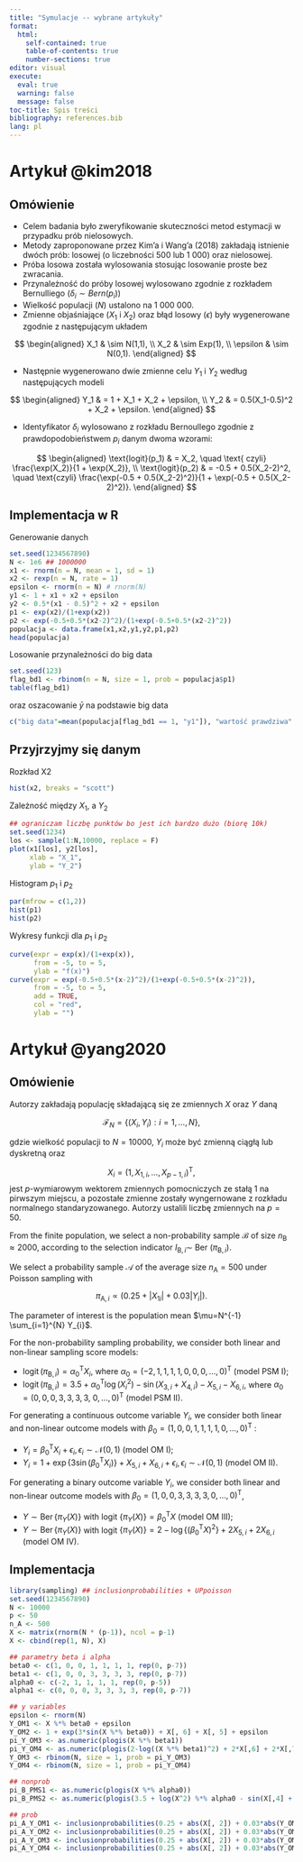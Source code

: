 ```yaml
---
title: "Symulacje -- wybrane artykuły"
format: 
  html:
    self-contained: true
    table-of-contents: true
    number-sections: true
editor: visual
execute: 
  eval: true
  warning: false
  message: false
toc-title: Spis treści
bibliography: references.bib
lang: pl
---
```


# Artykuł @kim2018

## Omówienie

-   Celem badania było zweryfikowanie skuteczności metod estymacji w przypadku prób nielosowych.
-   Metody zaproponowane przez Kim'a i Wang'a (2018) zakładają istnienie dwóch prób: losowej (o liczebności 500 lub 1 000) oraz nielosowej.
-   Próba losowa została wylosowania stosując losowanie proste bez zwracania.
-   Przynależność do próby losowej wylosowano zgodnie z rozkładem Bernulliego ($\delta_i \sim Bern(p_i)$)
-   Wielkość populacji ($N$) ustalono na 1 000 000.
-   Zmienne objaśniające ($X_1$ i $X_2$) oraz błąd losowy ($\epsilon$) były wygenerowane zgodnie z następującym układem

$$
\begin{aligned}
X_1 & \sim N(1,1), \\
X_2 & \sim Exp(1), \\ 
\epsilon & \sim N(0,1).
\end{aligned}
$$

-   Następnie wygenerowano dwie zmienne celu $Y_1$ i $Y_2$ według następujących modeli

$$
\begin{aligned}
Y_1 & = 1 + X_1 + X_2 + \epsilon, \\
Y_2 & = 0.5(X_1-0.5)^2 + X_2 + \epsilon.
\end{aligned}
$$

-   Identyfikator $\delta_i$ wylosowano z rozkładu Bernoullego zgodnie z prawdopodobieństwem $p_i$ danym dwoma wzorami:

$$
\begin{aligned}
\text{logit}(p_1) & = X_2, \quad \text{ czyli} \frac{\exp(X_2)}{1 + \exp(X_2)}, \\
\text{logit}(p_2) & = -0.5 + 0.5(X_2-2)^2, \quad \text{czyli} \frac{\exp(-0.5 + 0.5(X_2-2)^2)}{1 + \exp(-0.5 + 0.5(X_2-2)^2)}.
\end{aligned}
$$

## Implementacja w R

Generowanie danych

```r
set.seed(1234567890)
N <- 1e6 ## 1000000
x1 <- rnorm(n = N, mean = 1, sd = 1)
x2 <- rexp(n = N, rate = 1)
epsilon <- rnorm(n = N) # rnorm(N)
y1 <- 1 + x1 + x2 + epsilon
y2 <- 0.5*(x1 - 0.5)^2 + x2 + epsilon
p1 <- exp(x2)/(1+exp(x2))
p2 <- exp(-0.5+0.5*(x2-2)^2)/(1+exp(-0.5+0.5*(x2-2)^2))
populacja <- data.frame(x1,x2,y1,y2,p1,p2)
head(populacja)
```

Losowanie przynależności do big data

```r
set.seed(123)
flag_bd1 <- rbinom(n = N, size = 1, prob = populacja$p1)
table(flag_bd1)
```

oraz oszacowanie $\bar{y}$ na podstawie big data

```r
c("big data"=mean(populacja[flag_bd1 == 1, "y1"]), "wartość prawdziwa" = mean(y1))
```

## Przyjrzyjmy się danym

Rozkład X2

```r
hist(x2, breaks = "scott")
```

Zależność między $X_1$, a $Y_2$

```r
## ograniczam liczbę punktów bo jest ich bardzo dużo (biorę 10k)
set.seed(1234)
los <- sample(1:N,10000, replace = F)
plot(x1[los], y2[los],
     xlab = "X_1",
     ylab = "Y_2")
```

Histogram $p_1$ i $p_2$

```r
par(mfrow = c(1,2))
hist(p1)
hist(p2)
```

Wykresy funkcji dla $p_1$ i $p_2$

```r
curve(expr = exp(x)/(1+exp(x)), 
      from = -5, to = 5,
      ylab = "f(x)")
curve(expr = exp(-0.5+0.5*(x-2)^2)/(1+exp(-0.5+0.5*(x-2)^2)), 
      from = -5, to = 5,
      add = TRUE,
      col = "red",
      ylab = "")
```

# Artykuł @yang2020

## Omówienie

Autorzy zakładają populację składającą się ze zmiennych $X$ oraz $Y$ daną

$$
\mathcal{F}_{N}=\left\{\left(X_{i}, Y_{i}\right): i=1, \ldots, N\right\},
$$

gdzie wielkość populacji to $N=10000$, $Y_{i}$ może być zmienną ciągłą lub dyskretną oraz

$$
X_{i}=\left(1, X_{1, i}, \ldots, X_{p-1, i}\right)^{\mathrm{T}},
$$ jest $p$-wymiarowym wektorem zmiennych pomocniczych ze stałą 1 na pirwszym miejscu, a pozostałe zmienne zostały wyngernowane z rozkładu normalnego standaryzowanego. Autorzy ustalili liczbę zmiennych na $p=50$.

From the finite population, we select a non-probability sample $\mathcal{B}$ of size $n_{\mathrm{B}} \approx 2000$, according to the selection indicator $I_{\mathrm{B}, i} \sim$ Ber $\left(\pi_{\mathrm{B}, i}\right)$.

We select a probability sample $\mathcal{A}$ of the average size $n_{\mathrm{A}}=500$ under Poisson sampling with

$$
\pi_{\mathrm{A}, i} \propto\left(0.25+\left|X_{1 i}\right|+0.03\left|Y_{i}\right|\right).
$$

The parameter of interest is the population mean $\mu=N^{-1} \sum_{i=1}^{N} Y_{i}$.

For the non-probability sampling probability, we consider both linear and non-linear sampling score models:

-   $\operatorname{logit}\left(\pi_{\mathrm{B}, i}\right)=\alpha_{0}^{\mathrm{T}} X_{i}$, where $\alpha_{0}=(-2,1,1,1,1,0,0,0, \ldots, 0)^{\mathrm{T}}$ (model PSM I);
-   $\operatorname{logit}\left(\pi_{\mathrm{B}, i}\right)=3.5+\alpha_{0}^{\mathrm{T}} \log \left(X_{i}^{2}\right)-\sin \left(X_{3, i}+X_{4, i}\right)-X_{5, i}-X_{6, i}$, where $\alpha_{0}=(0,0,0,3,3,3,3$, $0, \ldots, 0)^{\mathrm{T}}$ (model PSM II).

For generating a continuous outcome variable $Y_{i}$, we consider both linear and non-linear outcome models with $\beta_{0}=(1,0,0,1,1,1,1,0, \ldots, 0)^{\mathrm{T}}$ :

-   $Y_{i}=\beta_{0}^{\mathrm{T}} X_{i}+\epsilon_{i}, \epsilon_{i} \sim \mathcal{N}(0,1)$ (model OM I);
-   $Y_{i}=1+\exp \left\{3 \sin \left(\beta_{0}^{\mathrm{T}} X_{i}\right)\right\}+X_{5, i}+X_{6, i}+\epsilon_{i}, \epsilon_{i} \sim \mathcal{N}(0,1)$ (model OM II).

For generating a binary outcome variable $Y_{i}$, we consider both linear and non-linear outcome models with $\beta_{0}=(1,0,0,3,3,3,3,0, \ldots, 0)^{\mathrm{T}}$,

-   $Y \sim \operatorname{Ber}\left\{\pi_{Y}(X)\right\}$ with logit $\left\{\pi_{Y}(X)\right\}=\beta_{0}^{\mathrm{T}} X$ (model OM III);
-   $Y \sim \operatorname{Ber}\left\{\pi_{Y}(X)\right\}$ with logit $\left\{\pi_{Y}(X)\right\}=2-\log \left\{\left(\beta_{0}^{\mathrm{T}} X\right)^{2}\right\}+2 X_{5, i}+2 X_{6, i}$ (model OM IV).

## Implementacja

```r
library(sampling) ## inclusionprobabilities + UPpoisson 
set.seed(1234567890)
N <- 10000
p <- 50
n_A <- 500
X <- matrix(rnorm(N * (p-1)), ncol = p-1)
X <- cbind(rep(1, N), X)

## parametry beta i alpha
beta0 <- c(1, 0, 0, 1, 1, 1, 1, rep(0, p-7))
beta1 <- c(1, 0, 0, 3, 3, 3, 3, rep(0, p-7))
alpha0 <- c(-2, 1, 1, 1, 1, rep(0, p-5))
alpha1 <- c(0, 0, 0, 3, 3, 3, 3, rep(0, p-7))

## y variables
epsilon <- rnorm(N)
Y_OM1 <- X %*% beta0 + epsilon
Y_OM2 <- 1 + exp(3*sin(X %*% beta0)) + X[, 6] + X[, 5] + epsilon
pi_Y_OM3 <- as.numeric(plogis(X %*% beta1))
pi_Y_OM4 <- as.numeric(plogis(2-log((X %*% beta1)^2) + 2*X[,6] + 2*X[,7]))
Y_OM3 <- rbinom(N, size = 1, prob = pi_Y_OM3)
Y_OM4 <- rbinom(N, size = 1, prob = pi_Y_OM4)

## nonprob
pi_B_PMS1 <- as.numeric(plogis(X %*% alpha0))
pi_B_PMS2 <- as.numeric(plogis(3.5 + log(X^2) %*% alpha0 - sin(X[,4] + X[,5]) - X[,6]- X[,7]))

## prob
pi_A_Y_OM1 <- inclusionprobabilities(0.25 + abs(X[, 2]) + 0.03*abs(Y_OM1), n_A)
pi_A_Y_OM2 <- inclusionprobabilities(0.25 + abs(X[, 2]) + 0.03*abs(Y_OM2), n_A)
pi_A_Y_OM3 <- inclusionprobabilities(0.25 + abs(X[, 2]) + 0.03*abs(Y_OM3), n_A)
pi_A_Y_OM4 <- inclusionprobabilities(0.25 + abs(X[, 2]) + 0.03*abs(Y_OM4), n_A)

```
